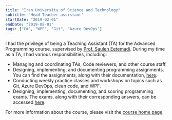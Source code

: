 ```yaml
---
title: "Iran University of Science and Technology"
subtitle: "Head Teacher assistant"
startDate: "2019-02-01"
endDate: "2019-08-01"
tags: ["C#", "WPF", "Git", "Azure DevOps"]
---
```


I had the privilege of being a Teaching Assistant (TA) for the Advanced Programming course, supervised by [Prof. Sauleh Eetemadi](https://sauleh.github.io/). During my time as a TA, I had various responsibilities, including:

- Managing and coordinating TAs, Code reviewers, and other course staff.
- Designing, implementing, and documenting programming assignments. You can find the assignments, along with their documentation, [here](https://sauleh.github.io/ap97/assignments/).
- Conducting weekly practice classes and workshops on topics such as Git, Azure DevOps, clean code, and WPF.
- Designing, implementing, documenting, and scoring programming exams. The exams, along with their corresponding answers, can be accessed [here](https://sauleh.github.io/ap97/assignments/).

For more information about the course, please visit the [course home page](https://sauleh.github.io/ap97).
